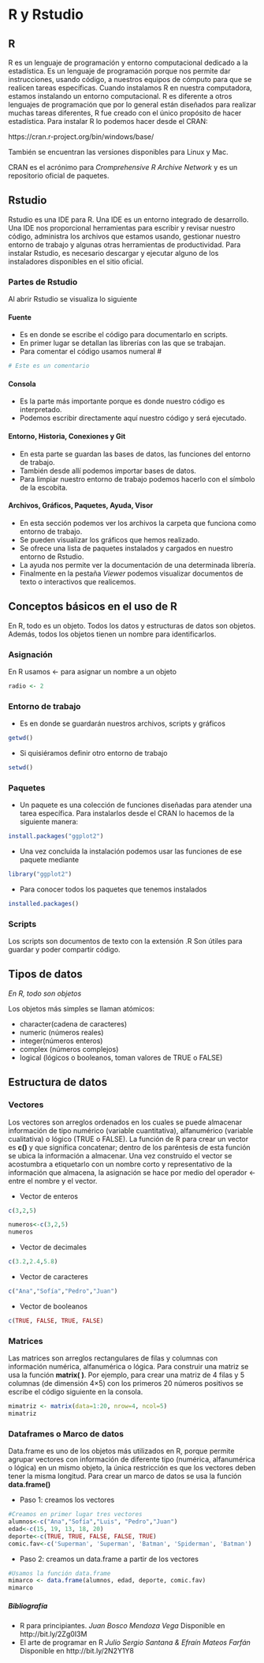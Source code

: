 # R y Rstudio

## R

R es un lenguaje de programación y entorno computacional dedicado a la estadística. 
Es un lenguaje de programación porque nos permite dar instrucciones, usando código, a nuestros equipos de cómputo para que se realicen tareas específicas. Cuando instalamos R en nuestra computadora, estamos instalando un entorno computacional. 
R es diferente a otros lenguajes de programación que por lo general están diseñados para realizar muchas tareas diferentes, R fue creado con el único propósito de hacer estadística. 
Para instalar R lo podemos hacer desde el CRAN:

https://cran.r-project.org/bin/windows/base/

También se encuentran las versiones disponibles para Linux y Mac. 

CRAN es el acrónimo para _Cromprehensive R Archive Network_ y es un repositorio oficial de paquetes. 

## Rstudio

Rstudio es una IDE para R. Una IDE es un entorno integrado de desarrollo. 
Una IDE nos proporcional herramientas para escribir y revisar nuestro código, administra los archivos que estamos usando, gestionar nuestro entorno de trabajo y algunas otras herramientas de productividad. 
Para instalar Rstudio, es necesario descargar y ejecutar alguno de los instaladores disponibles en el sitio oficial. 


### Partes de Rstudio

Al abrir Rstudio se visualiza lo siguiente


#### Fuente
* Es en donde se escribe el código para documentarlo en scripts. 
* En primer lugar se detallan las librerías con las que se trabajan. 
* Para comentar el código usamos numeral #

```r
# Este es un comentario
```

#### Consola

* Es la parte más importante porque es donde nuestro código es interpretado. 
* Podemos escribir directamente aquí nuestro código y será ejecutado. 



#### Entorno, Historia, Conexiones y Git
* En esta parte se guardan las bases de datos, las funciones del entorno de trabajo. 
* También desde allí podemos importar bases de datos. 
* Para limpiar nuestro entorno de trabajo podemos hacerlo con el símbolo de la escobita. 



#### Archivos, Gráficos, Paquetes, Ayuda, Visor
* En esta sección podemos ver los archivos la carpeta que funciona como entorno de trabajo. 
* Se pueden visualizar los gráficos que hemos realizado. 
- Se ofrece una lista de paquetes instalados y cargados en nuestro entorno de Rstudio. 
* La ayuda nos permite ver la documentación de una determinada librería. 
* Finalmente en la pestaña _Viewer_ podemos visualizar documentos de texto o interactivos que realicemos. 

## Conceptos básicos en el uso de R

En R, todo es un objeto. Todos los datos y estructuras de datos son objetos. Además, todos los objetos tienen un nombre para identificarlos.

### Asignación 
En R usamos <- para asignar un nombre a un objeto

```r
radio <- 2
```

### Entorno de trabajo
- Es en donde se guardarán nuestros archivos, scripts y gráficos 

```r
getwd()
```

- Si quisiéramos definir otro entorno de trabajo

```r
setwd()
```

### Paquetes

- Un paquete es una colección de funciones diseñadas para atender una tarea específica. Para instalarlos desde el CRAN lo hacemos de la siguiente manera:

```r
install.packages("ggplot2")
```

- Una vez concluida la instalación podemos usar las funciones de ese paquete mediante

```r
library("ggplot2")
```

- Para conocer todos los paquetes que tenemos instalados

```r
installed.packages()
```

### Scripts
Los scripts son documentos de texto con la extensión .R
Son útiles para guardar y poder compartir código. 


## Tipos de datos 

_En R, todo son objetos_

Los objetos más simples se llaman atómicos:

* character(cadena de caracteres)
* numeric (números reales)
* integer(números enteros)
* complex (números complejos)
* logical (lógicos o booleanos, toman valores de TRUE o FALSE)

## Estructura de datos

### Vectores
Los vectores son arreglos ordenados en los cuales se puede almacenar información de tipo numérico (variable cuantitativa), alfanumérico (variable cualitativa) o lógico (TRUE o FALSE). 
La función de R para crear un vector es __c()__ y que significa concatenar; dentro de los paréntesis de esta función se ubica la información a almacenar. Una vez construído el vector se acostumbra a etiquetarlo con un nombre corto y representativo de la información que almacena, la asignación se hace por medio del operador <- entre el nombre y el vector.

* Vector de enteros
```r
c(3,2,5)
```

```r
numeros<-c(3,2,5)
numeros
```

* Vector de decimales
```r
c(3.2,2.4,5.8)
```

* Vector de caracteres
```r
c("Ana","Sofía","Pedro","Juan")
```

* Vector de booleanos
```r
c(TRUE, FALSE, TRUE, FALSE)
```


### Matrices

Las matrices son arreglos rectangulares de filas y columnas con información numérica, alfanumérica o lógica. Para construir una matriz se usa la función __matrix( )__. Por ejemplo, para crear una matriz de 4 filas y 5 columnas (de dimensión 4×5) con los primeros 20 números positivos se escribe el código siguiente en la consola.

```r
mimatriz <- matrix(data=1:20, nrow=4, ncol=5)
mimatriz
```


### Dataframes o Marco de datos

Data.frame es uno de los objetos más utilizados en R, porque permite agrupar vectores con información de diferente tipo (numérica, alfanumérica o lógica) en un mismo objeto, la única restricción es que los vectores deben tener la misma longitud. Para crear un marco de datos se usa la función __data.frame()__

- Paso 1: creamos los vectores
```r
#Creamos en primer lugar tres vectores
alumnos<-c("Ana","Sofía","Luis", "Pedro","Juan")
edad<-c(15, 19, 13, 18, 20)
deporte<-c(TRUE, TRUE, FALSE, FALSE, TRUE)
comic.fav<-c('Superman', 'Superman', 'Batman', 'Spiderman', 'Batman')
```

- Paso 2: creamos un data.frame a partir de los vectores
```r
#Usamos la función data.frame
mimarco <- data.frame(alumnos, edad, deporte, comic.fav)
mimarco
```


#####  Bibliografía

- R para principiantes. _Juan Bosco Mendoza Vega_
Disponible en http://bit.ly/2Zg0I3M
- El arte de programar en R _Julio Sergio Santana & Efraín Mateos Farfán_ Disponible en http://bit.ly/2N2Y1Y8 






